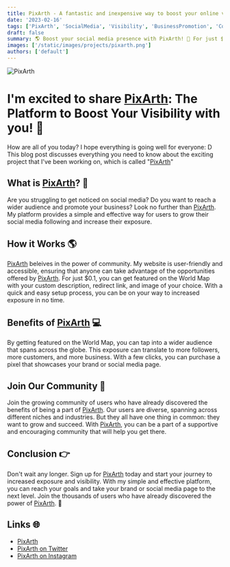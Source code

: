 ```yaml
---
title: PixArth - A fantastic and inexpensive way to boost your online visibility and exposure 👀
date: '2023-02-16'
tags: ['PixArth', 'SocialMedia', 'Visibility', 'BusinessPromotion', 'Community', 'UserFriendly', 'My Projects']
draft: false
summary: 🌎 Boost your social media presence with PixArth! 🚀 For just $0.1, get featured on a world map with your own custom description, image, and redirect link. Join a global community of diverse users and showcase your brand to the world. Start your journey to increased visibility today! 💻👥
images: ['/static/images/projects/pixarth.png']
authors: ['default']
---
```


![PixArth](/static/images/projects/pixarth.png)

# I'm excited to share [PixArth](https://pixarth.com): The Platform to Boost Your Visibility with you! 🚀
How are all of you today? I hope everything is going well for everyone: D
This blog post discusses everything you need to know about the exciting project that I've been working on, which is called "[PixArth](https://pixarth.com)"

## What is [PixArth](https://pixarth.com)? 🌟
Are you struggling to get noticed on social media? Do you want to reach a wider audience and promote your business? Look no further than [PixArth](https://pixarth.com). My platform provides a simple and effective way for users to grow their social media following and increase their exposure.


## How it Works 🌎
[PixArth](https://pixarth.com) beleives in the power of community. My website is user-friendly and accessible, ensuring that anyone can take advantage of the opportunities offered by [PixArth](https://pixarth.com). For just $0.1, you can get featured on the World Map with your custom description, redirect link, and image of your choice. With a quick and easy setup process, you can be on your way to increased exposure in no time.

## Benefits of [PixArth](https://pixarth.com) 💻
By getting featured on the World Map, you can tap into a wider audience that spans across the globe. This exposure can translate to more followers, more customers, and more business. With a few clicks, you can purchase a pixel that showcases your brand or social media page.

## Join Our Community 👥
Join the growing community of users who have already discovered the benefits of being a part of [PixArth](https://pixarth.com). Our users are diverse, spanning across different niches and industries. But they all have one thing in common: they want to grow and succeed. With [PixArth](https://pixarth.com), you can be a part of a supportive and encouraging community that will help you get there.

## Conclusion 👉
Don't wait any longer. Sign up for [PixArth](https://pixarth.com) today and start your journey to increased exposure and visibility. With my simple and effective platform, you can reach your goals and take your brand or social media page to the next level. Join the thousands of users who have already discovered the power of [PixArth](https://pixarth.com). 🌟

## Links 🌐
* [PixArth](https://pixarth.com)
* [PixArth on Twitter](https://twitter.com/PixArth)
* [PixArth on Instagram](https://instagram.com/realpixarth)